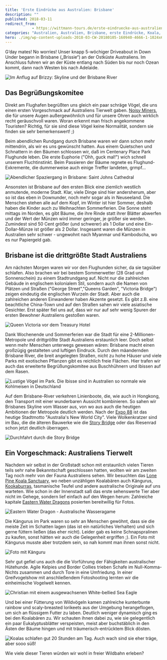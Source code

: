 ```yaml
---
title: 'Erste Eindrücke aus Australien: Brisbane'
description: ""
published: 2018-03-11
redirect_from: 
            - https://wittmann-tours.de/erste-eindruecke-aus-australien-brisbane/
categories: "Australien, Australien, Brisbane, erste Eindrücke, Koala, Stadt, Wildlife"
hero: ./img/wp-content-uploads-2018-03-CW-20180105-160940-4666-1-1024x683.jpg
---
```

G‘day mates! No worries! Unser knapp 5-wöchiger Driveabout in Down Under begann in Brisbane („Brissie“) an der Ostküste Australiens. Im Anschluss fuhren wir an der Küste entlang nach Süden bis nur noch Ozean kommt, dann nach Westen bis nach Adelaide.

![Im Anflug auf Brizzy: Skyline und der Brisbane River](./img/wp-content-uploads-2018-03-CW-20180105-160940-4666-1-1024x683.jpg)

<!--more-->

## Das Begrüßungskomitee

Direkt am Flughafen begrüßten uns gleich ein paar schräge Vögel, die uns einen ersten Vorgeschmack auf Australiens Tierwelt gaben. [Noisy Miners](https://en.wikipedia.org/wiki/Noisy_miner), die für unsere Augen außergewöhnlich und für unsere Ohren auch wirklich recht geräuschvoll waren. Woran erkennt man frisch angekommene Touristen? Richtig, für sie sind diese Vögel keine Normalität, sondern sie finden sie sehr bemerkenswert! ;)

Beim abendlichen Rundgang durch Brisbane waren wir dann schon mehr mittendrin, als wir es uns gewünscht hatten. Aus einem Quietschen und Schnattern in den Bäumen schlossen wir, daß im Centenary Place Park Flughunde leben. Die erste Euphorie ("Ohh, guck mal!") wich schnell unserem Fluchtinstinkt. Beim Passieren der Bäume regnete es Flughund-Exkremente, die dummerweise auch einige Treffer landeten, grmpf…

![Abendlicher Spaziergang in Brisbane: Saint Johns Cathedral](http://wittmann-tours.de/wp-content/uploads/2018/03/CW-20180105-200404-4674-1-1024x683.jpg)

Ansonsten ist Brisbane auf den ersten Blick eine ziemlich westlich anmutende, moderne Stadt. Klar, viele Dinge sind hier andersherum, aber so ist das eben in Downunder, noch mehr sogar als in Neuseeland. Die Menschen stehen alle auf dem Kopf, im Winter ist hier Sommer, deshalb haben die Kinder auch zu Weihnachten Sommerferien. Die Sonne steht mittags im Norden, es gibt Bäume, die ihre Rinde statt ihrer Blätter abwerfen und der Wert der Münzen wird immer geringer, je größer sie werden. Zumindest sind 50 Cent größer (und schwerer) als 1 Dollar und eine Ein-Dollar-Münze ist größer als 2 Dollar. Insgesamt waren die Münzen in Australien sehr schwer - ungewohnt nach Myanmar und Kambodscha, wo es nur Papiergeld gab.

## Brisbane ist die drittgrößte Stadt Australiens

Am nächsten Morgen waren wir vor den Flughunden sicher, da sie tagsüber schlafen. Also brachen wir bei bestem Sommerwetter (28 Grad und Sonnenschein) zu einem Stadtrundgang auf. Nicht nur die zahlreichen Gebäude in englischem kolonialem Stil, sondern auch die Namen von Plätzen und Straßen ("George Street","Queens Garden", "Victoria Bridge") zeigen eindeutig die englischen Wurzeln der Stadt. Aber auch die zahlreichen anderen Einwanderer haben Akzente gesetzt. Es gibt z.B. eine beachtliche China-Town und auf den Straßen sahen wir viele asiatische Gesichter. Erst später fiel uns auf, dass wir nur auf sehr wenig Spuren der ersten Bewohner Australiens gestoßen waren.

![Queen Victoria vor dem Treasury Hotel](http://wittmann-tours.de/wp-content/uploads/2018/03/CW-20180106-105702-3470-1-1024x683.jpg)

Dank Wochenende und Sommerferien war die Stadt für eine 2-Millionen-Metropole und drittgrößte Stadt Australiens erstaunlich leer. Doch selbst wenn mehr Menschen unterwegs gewesen wären: Brisbane macht einen großzügig gestalteten und luftigen Eindruck. Durch den mäandernden Brisbane River, die breit angelegten Straßen, nicht zu hohe Häuser und viele Parks mit exotischen Pflanzen gibt es reichlich freie Flächen. Hier trafen wir auch das erweiterte Begrüßungskomitee aus Buschhühnern und Ibissen auf dem Rasen.

![Lustige Vögel im Park. Die Ibisse sind in Australien so normale wie Kohlmeisen in Deutschland](http://wittmann-tours.de/wp-content/uploads/2018/03/CW-20180106-111100-3476-1-1024x683.jpg)

Auf dem Brisbane-River verkehren Linienboote, die, wie auch in Hongkong, den Transport mit einer wunderbaren Aussicht kombinieren. So sahen wir Brisbanes Skyline vom Wasser aus, von wo aus auch die heutigen Ambitionen der Metropole deutlich werden. Nach der [Expo 88](https://en.wikipedia.org/wiki/World_Expo_88) ist das heutige Stadtmotto "Australia's New World City". Viele Wolkenkratzer sind im Bau, die die älteren Bauwerke wie die [Story Bridge](https://de.wikipedia.org/wiki/Story_Bridge) oder das Riesenrad schon jetzt deutlich überragen.

![Durchfahrt durch die Story Bridge](http://wittmann-tours.de/wp-content/uploads/2018/03/CW-20180106-173318-3538-1-1024x683.jpg)

## Ein Vorgeschmack: Australiens Tierwelt

Nachdem wir selbst in der Großstadt schon mit erstaunlich vielen Tieren teils sehr nahe Bekanntschaft geschlossen hatten, wollten wir am zweiten Tag noch mehr von der Fauna Australiens sehen. Wir besuchten das [Lone Pine Koala Sanctuary](https://koala.net/en-au/), wo neben unzähligen Koalabären auch Kängurus, [Kookaburras](https://en.wikipedia.org/wiki/Laughing_kookaburra), tasmanische Teufel und andere australische Originale auf uns warteten. Wie schon in der Innenstadt saß das erste sehenswerte Tier aber nicht im Gehege, sondern lief einfach auf den Wegen herum: Zahlreiche kapitale [Eastern Water Dragons](https://de.wikipedia.org/wiki/Australische_Wasseragame) posierten bereitwillig für Fotos.

![Eastern Water Dragon - Australische Wasseragame](http://wittmann-tours.de/wp-content/uploads/2018/03/CW-20180107-114948-3584-1-1024x683.jpg)

Die Kängurus im Park waren so sehr an Menschen gewöhnt, dass sie die meiste Zeit im Schatten lagen (das ist ein natürliches Verhalten) und sich gerne füttern ließen (das eher nicht). Leider gab es keine Schnapspralinen zu kaufen, sonst hätten wir auch die Gelegenheit ergriffen ;). Ein Foto mit Kängurus musste aber trotzdem sein, so nah kommt man ihnen sonst nicht.

![Foto mit Känguru](http://wittmann-tours.de/wp-content/uploads/2018/03/CW-20180107-135304-4763-1-1024x683.jpg)

Sehr gut gefiel uns auch die die Vorführung der Fähigkeiten australischer Hütehunde. Agile Kelpies und Border Collies trieben Schafe im Null-Komma-Nichts zusammen und durch Tore in eine Umfriedung. In einer Greifvogelshow mit anschließendem Fotoshooting lernten wir die einheimische Vogelwelt kennen.

![Christian mit einem ausgewachsenen White-bellied Sea Eagle](http://wittmann-tours.de/wp-content/uploads/2018/03/koala-0701219198-2-769x1024.jpg)

Und bei einer Fütterung von Wildvögeln kamen zahlreiche kunterbunte rainbow und scaly-breasted lorikeets aus der Umgebung herangeflogen, um sich an flüssigem Futter zu laben. Deutlich weniger dynamisch ging es bei den Koalabären zu. Wir schauten ihnen dabei zu, wie sie gelegentlich ein paar Eukalyptusblätter verspeisten, meist aber buchstäblich in den Ästen der Bäume hingen und mit träumerisch-entrücktem Blick dösten.

![Koalas schlafen gut 20 Stunden am Tag. Auch wach sind sie eher träge, aber sooo süß!](http://wittmann-tours.de/wp-content/uploads/2018/03/CW-20180107-114230-3579-1-1024x683.jpg)

Wie viele dieser Tieren würden wir wohl in freier Wildbahn erleben?
